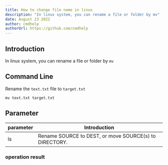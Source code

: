 ```yaml
---
title: How to change file name in linux
description: "In linux system, you can rename a file or folder by mv"
date: August 23 2022
author: cmdhelp
authorUrl: https://github.com/cmdhelp
---
```

## Introduction
In linux system, you can rename a file or folder by `mv`
## Command Line
Rename the `text.txt` file to `target.txt`
```linux
mv text.txt target.txt
```
## Parameter
| parameter | Introduction                                                               |
| --------- | -------------------------------------------------------------------------- |
| ls   |Rename SOURCE to DEST, or move SOURCE(s) to DIRECTORY.|
###  operation result
```

```
